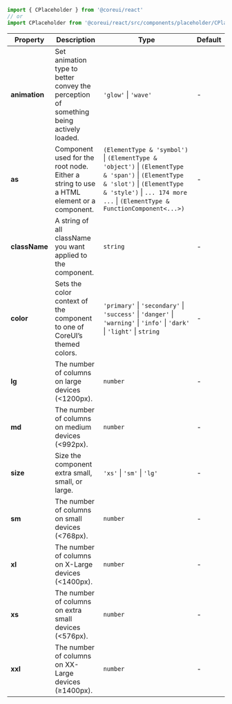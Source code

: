 
```jsx
import { CPlaceholder } from '@coreui/react'
// or
import CPlaceholder from '@coreui/react/src/components/placeholder/CPlaceholder'
```

| Property | Description | Type | Default |
| --- | --- | --- | --- |
| **animation** | Set animation type to better convey the perception of something being actively loaded. | `'glow'` \| `'wave'` | - |
| **as** | Component used for the root node. Either a string to use a HTML element or a component. | `(ElementType & 'symbol')` \| `(ElementType & 'object')` \| `(ElementType & 'span')` \| `(ElementType & 'slot')` \| `(ElementType & 'style')` \| `... 174 more ...` \| `(ElementType & FunctionComponent<...>)` | - |
| **className** | A string of all className you want applied to the component. | `string` | - |
| **color** | Sets the color context of the component to one of CoreUI’s themed colors. | `'primary'` \| `'secondary'` \| `'success'` \| `'danger'` \| `'warning'` \| `'info'` \| `'dark'` \| `'light'` \| `string` | - |
| **lg** | The number of columns on large devices (\<1200px). | `number` | - |
| **md** | The number of columns on medium devices (\<992px). | `number` | - |
| **size** | Size the component extra small, small, or large. | `'xs'` \| `'sm'` \| `'lg'` | - |
| **sm** | The number of columns on small devices (\<768px). | `number` | - |
| **xl** | The number of columns on X-Large devices (\<1400px). | `number` | - |
| **xs** | The number of columns on extra small devices (\<576px). | `number` | - |
| **xxl** | The number of columns on XX-Large devices (≥1400px). | `number` | - |
